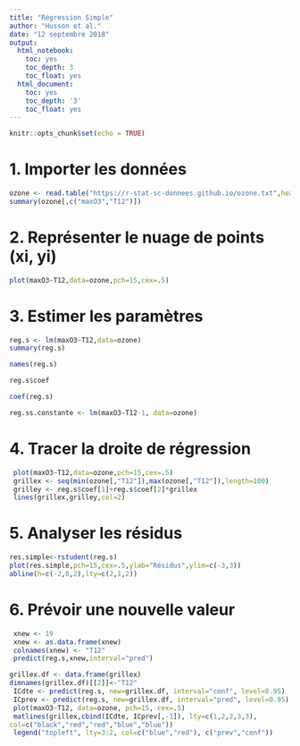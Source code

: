 ---
title: "Régression Simple"
author: "Husson et al."
date: "12 septembre 2018"
output:
  html_notebook:
    toc: yes
    toc_depth: 3
    toc_float: yes
  html_document:
    toc: yes
    toc_depth: '3'
    toc_float: yes
---

```{r setup, include=FALSE}
knitr::opts_chunk$set(echo = TRUE)
```

# 1. Importer les données

```{r ozone}
ozone <- read.table("https://r-stat-sc-donnees.github.io/ozone.txt",header=TRUE)
summary(ozone[,c("maxO3","T12")])
```
# 2. Représenter le nuage de points (xi, yi)

```{r}
plot(maxO3~T12,data=ozone,pch=15,cex=.5)
```

# 3. Estimer les paramètres

```{r}
reg.s <- lm(maxO3~T12,data=ozone)
summary(reg.s)
```


```{r}
names(reg.s)
```

```{r}
reg.s$coef
```

```{r}
coef(reg.s)
```


```{r}
reg.ss.constante <- lm(maxO3~T12-1, data=ozone)
```

# 4. Tracer la droite de régression

```{r}
 plot(maxO3~T12,data=ozone,pch=15,cex=.5)
 grillex <- seq(min(ozone[,"T12"]),max(ozone[,"T12"]),length=100)
 grilley <- reg.s$coef[1]+reg.s$coef[2]*grillex
 lines(grillex,grilley,col=2)
```

# 5. Analyser les résidus

```{r}
res.simple<-rstudent(reg.s)
plot(res.simple,pch=15,cex=.5,ylab="Résidus",ylim=c(-3,3))
abline(h=c(-2,0,2),lty=c(2,1,2))
```

# 6. Prévoir une nouvelle valeur

```{r}
 xnew <- 19
 xnew <- as.data.frame(xnew)
 colnames(xnew) <- "T12"
 predict(reg.s,xnew,interval="pred")
```

```{r}
grillex.df <- data.frame(grillex)
dimnames(grillex.df)[[2]]<-"T12"
 ICdte <- predict(reg.s, new=grillex.df, interval="conf", level=0.95)
 ICprev <- predict(reg.s, new=grillex.df, interval="pred", level=0.95)
 plot(maxO3~T12, data=ozone, pch=15, cex=.5)
 matlines(grillex,cbind(ICdte, ICprev[,-1]), lty=c(1,2,2,3,3),
col=c("black","red","red","blue","blue"))
 legend("topleft", lty=3:2, col=c("blue","red"), c("prev","conf"))
```

